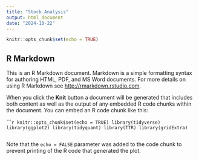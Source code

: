 ```yaml
---
title: "Stock Analysis"
output: html_document
date: "2024-10-22"
---
```


```r
knitr::opts_chunk$set(echo = TRUE)
```

## R Markdown

This is an R Markdown document. Markdown is a simple formatting syntax for authoring HTML, PDF, and MS Word documents. For more details on using R Markdown see <http://rmarkdown.rstudio.com>.

When you click the **Knit** button a document will be generated that includes both content as well as the output of any embedded R code chunks within the document. You can embed an R code chunk like this:

``````r
knitr::opts_chunk$set(echo = TRUE)
library(tidyverse)
library(ggplot2)
library(tidyquant)
library(TTR)
library(gridExtra)
```


```r

```

Note that the `echo = FALSE` parameter was added to the code chunk to prevent printing of the R code that generated the plot.
